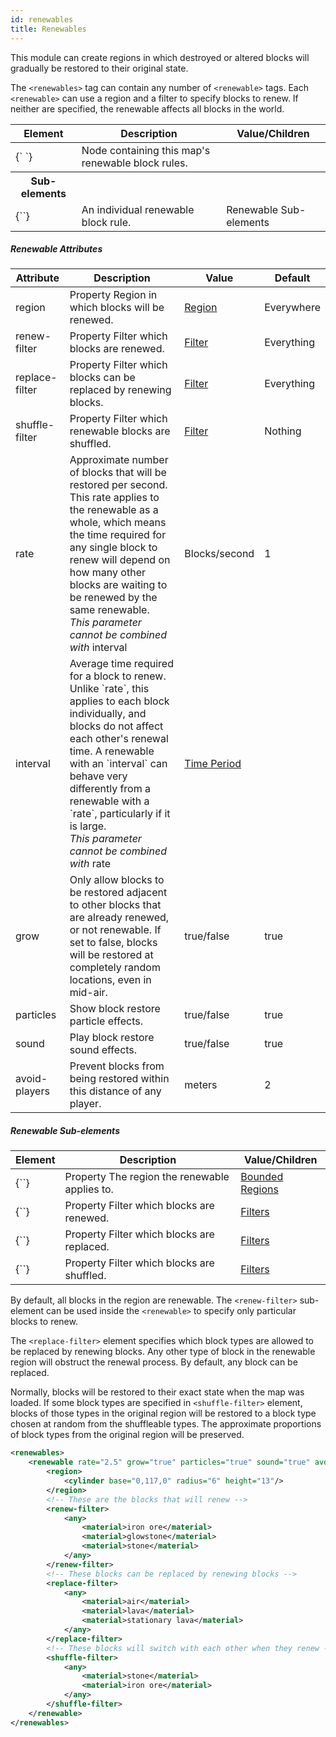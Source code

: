 ```yaml
---
id: renewables
title: Renewables
---
```


This module can create regions in which destroyed or altered blocks will gradually be restored to their original state.

The `<renewables>` tag can contain any number of `<renewable>` tags. Each `<renewable>` can use a region and a filter to
specify blocks to renew. If neither are specified, the renewable affects all blocks in the world.

<div className="table-responsive">
  <table>
    <thead>
      <tr>
        <th>Element</th>
        <th>Description</th>
        <th>Value/Children</th>
      </tr>
    </thead>
    <tbody>
      <tr>
        <td>
          <label>{`<renewables> </renewables>`}</label>
        </td>
        <td>Node containing this map's renewable block rules.</td>
        <td />
      </tr>
      <tr>
        <th>Sub-elements</th>
        <th />
        <th />
      </tr>
      <tr>
        <td>
          <label>{`<renewable>`}</label>
        </td>
        <td>An individual renewable block rule.</td>
        <td>
          <span className="badge badge--secondary">Renewable Sub-elements</span>
        </td>
      </tr>
    </tbody>
  </table>
</div>

##### Renewable Attributes

<div className="table-container">
  <table>
    <thead>
      <tr>
        <th style={{ minWidth: "130px" }}>Attribute</th>
        <th>Description</th>
        <th>Value</th>
        <th>Default</th>
      </tr>
    </thead>
    <tbody>
      <tr>
        <td>
          <label> region</label>
        </td>
        <td>
          <span
            className="badge badge--secondary"
            title="Can be either this attribute or a sub-element."
          >
            Property
          </span>
          Region in which blocks will be renewed.
        </td>
        <td>
          <a href="/docs/modules/mechanics/regions">Region</a>
        </td>
        <td>Everywhere</td>
      </tr>
      <tr>
        <td>
          <label> renew-filter</label>
        </td>
        <td>
          <span
            className="badge badge--secondary"
            title="Can be either this attribute or a sub-element."
          >
            Property
          </span>
          Filter which blocks are renewed.
        </td>
        <td>
          <a href="/docs/modules/mechanics/filters">Filter</a>
        </td>
        <td>Everything</td>
      </tr>
      <tr>
        <td>
          <label> replace-filter</label>
        </td>
        <td>
          <span
            className="badge badge--secondary"
            title="Can be either this attribute or a sub-element."
          >
            Property
          </span>
          Filter which blocks can be replaced by renewing blocks.
        </td>
        <td>
          <a href="/docs/modules/mechanics/filters">Filter</a>
        </td>
        <td>Everything</td>
      </tr>
      <tr>
        <td>
          <label> shuffle-filter</label>
        </td>
        <td>
          <span
            className="badge badge--secondary"
            title="Can be either this attribute or a sub-element."
          >
            Property
          </span>
          Filter which renewable blocks are shuffled.
        </td>
        <td>
          <a href="/docs/modules/mechanics/filters">Filter</a>
        </td>
        <td>Nothing</td>
      </tr>
      <tr>
        <td>
          <label> rate</label>
        </td>
        <td>
          Approximate number of blocks that will be restored per second. This
          rate applies to the renewable as a whole, which means the time
          required for any single block to renew will depend on how many other
          blocks are waiting to be renewed by the same renewable.
          <br />
          <i>This parameter cannot be combined with</i> <label> interval</label>
        </td>
        <td>Blocks/second</td>
        <td>1</td>
      </tr>
      <tr>
        <td>
          <label> interval</label>
        </td>
        <td>
          Average time required for a block to renew. Unlike `rate`, this
          applies to each block individually, and blocks do not affect each
          other's renewal time. A renewable with an `interval` can behave very
          differently from a renewable with a `rate`, particularly if it is
          large.
          <br />
          <i>This parameter cannot be combined with</i>
          <label> rate</label>
        </td>
        <td>
          <a href="/reference/time_periods">Time Period</a>
        </td>
        <td></td>
      </tr>
      <tr>
        <td>
          <label> grow</label>
        </td>
        <td>
          Only allow blocks to be restored adjacent to other blocks that are
          already renewed, or not renewable. If set to false, blocks will be
          restored at completely random locations, even in mid-air.
        </td>
        <td>
          <span className="badge badge--primary">true/false</span>
        </td>
        <td>true</td>
      </tr>
      <tr>
        <td>
          <label> particles</label>
        </td>
        <td>Show block restore particle effects.</td>
        <td>
          <span className="badge badge--primary">true/false</span>
        </td>
        <td>true</td>
      </tr>
      <tr>
        <td>
          <label> sound</label>
        </td>
        <td>Play block restore sound effects.</td>
        <td>
          <span className="badge badge--primary">true/false</span>
        </td>
        <td>true</td>
      </tr>
      <tr>
        <td>
          <label> avoid-players</label>
        </td>
        <td>
          Prevent blocks from being restored within this distance of any player.
        </td>
        <td>meters</td>
        <td>2</td>
      </tr>
    </tbody>
  </table>
</div>

##### Renewable Sub-elements

<div className="table-container">
  <table>
    <thead>
      <tr>
        <th>Element</th>
        <th>Description</th>
        <th>Value/Children</th>
      </tr>
    </thead>
    <tbody>
      <tr>
        <td>
          <label>{`<region>`}</label>
        </td>
        <td>
          <span
            className="badge badge--secondary"
            title="Can be either this sub-element or an attribute."
          >
            Property
          </span>
          The region the renewable applies to.
        </td>
        <td>
          <a href="/docs/modules/mechanics/regions">Bounded Regions</a>
        </td>
      </tr>
      <tr>
        <td>
          <label>{`<renew-filter>`}</label>
        </td>
        <td>
          <span
            className="badge badge--secondary"
            title="Can be either this sub-element or an attribute."
          >
            Property
          </span>
          Filter which blocks are renewed.
        </td>
        <td>
          <a href="/docs/modules/mechanics/filters">Filters</a>
        </td>
      </tr>
      <tr>
        <td>
          <label>{`<replace-filter>`}</label>
        </td>
        <td>
          <span
            className="badge badge--secondary"
            title="Can be either this sub-element or an attribute."
          >
            Property
          </span>
          Filter which blocks are replaced.
        </td>
        <td>
          <a href="/docs/modules/mechanics/filters">Filters</a>
        </td>
      </tr>
      <tr>
        <td>
          <label>{`<shuffle-filter>`}</label>
        </td>
        <td>
          <span
            className="badge badge--secondary"
            title="Can be either this sub-element or an attribute."
          >
            Property
          </span>
          Filter which blocks are shuffled.
        </td>
        <td>
          <a href="/docs/modules/mechanics/filters">Filters</a>
        </td>
      </tr>
    </tbody>
  </table>
</div>

By default, all blocks in the region are renewable. The `<renew-filter>` sub-element can be used inside the `<renewable>` to specify only particular blocks to renew.

The `<replace-filter>` element specifies which block types are allowed to be replaced by renewing blocks. Any other type of block in the renewable region will obstruct the renewal process. By default, any block can be replaced.

Normally, blocks will be restored to their exact state when the map was loaded. If some block types are specified in
`<shuffle-filter>` element, blocks of those types in the original region will be restored to a block type chosen at random from
the shuffleable types. The approximate proportions of block types from the original region will be preserved.

```xml
<renewables>
    <renewable rate="2.5" grow="true" particles="true" sound="true" avoid-players="4">
        <region>
            <cylinder base="0,117,0" radius="6" height="13"/>
        </region>
        <!-- These are the blocks that will renew -->
        <renew-filter>
            <any>
                <material>iron ore</material>
                <material>glowstone</material>
                <material>stone</material>
            </any>
        </renew-filter>
        <!-- These blocks can be replaced by renewing blocks -->
        <replace-filter>
            <any>
                <material>air</material>
                <material>lava</material>
                <material>stationary lava</material>
            </any>
        </replace-filter>
        <!-- These blocks will switch with each other when they renew -->
        <shuffle-filter>
            <any>
                <material>stone</material>
                <material>iron ore</material>
            </any>
        </shuffle-filter>
    </renewable>
</renewables>
```
